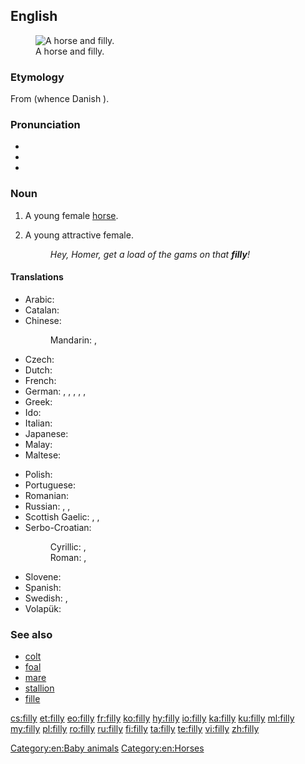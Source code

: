 ==English==
[[Image:Horse And Filly.jpg|thumb|right|A horse and filly.]]

===Etymology===
From {{etyl|non|en}} {{m|non|fylja}} (whence Danish {{m|da|føl}}).

===Pronunciation===
* {{audio|en-us-filly.ogg|Audio (US)|lang=en}}
* {{rhymes|ɪli|lang=en}}
* {{homophones|Philly|lang=en}}

===Noun===
{{en-noun|fillies}}

# A young female [[horse]].
# {{label|en|dated}} A young attractive female.
#: ''Hey, Homer, get a load of the gams on that '''filly'''!''

====Translations====
{{trans-top|young female horse}}
* Arabic: {{t|ar|مُهْرَة|f}}
* Catalan: {{t|ca|poltra|f}}
* Chinese:
*: Mandarin: {{t|cmn|[[小]][[雌]][[馬]]|sc=Hani}}, {{t|cmn|[[小]][[雌]][[马]]|tr=xiǎo cí mǎ|sc=Hani}}
* Czech: {{t+|cs|kobylka|f}}
* Dutch: {{t|nl|merrieveulen|n}}
* French: {{t+|fr|pouliche|f}}
* German: {{t|de|Stutenfohlen|n}}, {{t|de|Stutenfüllen|n}}, {{t|de|Stutfohlen|n}}, {{t|de|Stutfüllen|n}}, {{t|de|[[weiblich|weibliches]] [[Fohlen]]|n}}, {{t|de|[[weiblich|weibliches]] [[Füllen]]|n}}
* Greek: {{t|el|φοραδίτσα|f}}
* Ido: {{t+|io|kavalyunino}}
* Italian: {{t+|it|puledra|f}}
* Japanese: {{t|ja|[[雌]]の[[子馬]]|tr=mesu no ko-uma|sc=Jpan}}
* Malay: {{t|ms|kuda betina muda}}
* Maltese: {{t|mt|moħra|f}}
{{trans-mid}}
* Polish: {{t|pl|klaczka|f}}
* Portuguese: {{t+|pt|potra|f}}
* Romanian: {{t+|ro|mânză|f}}
* Russian: {{t+|ru|кобы́лка|f}}, {{t+|ru|кобыли́ца|f}}, {{t|ru|жереби́ца|f}}
* Scottish Gaelic: {{t|gd|cliobag|f}}, {{t|gd|làireach|f}}, {{t|gd|loth|f}}
* Serbo-Croatian:
*: Cyrillic: {{t|sh|ждребица|f}}, {{t|sh|ждријебица|f}}
*: Roman: {{t+|sh|ždrebica|f}}, {{t|sh|ždrijebica|f}}
* Slovene: {{t+|sl|žrebica|f}}
* Spanish: {{t|es|potra|f}}
* Swedish: {{t|sv|ungsto|n}}, {{t|sv|stoföl|n}}
* Volapük: {{t+|vo|jijevodül}}
{{trans-bottom}}

===See also===
* [[colt]]
* [[foal]]
* [[mare]]
* [[stallion]]
* [[fille]]

[[Category:en:Baby animals]]
[[Category:en:Horses]]

[[cs:filly]]
[[et:filly]]
[[eo:filly]]
[[fr:filly]]
[[ko:filly]]
[[hy:filly]]
[[io:filly]]
[[ka:filly]]
[[ku:filly]]
[[ml:filly]]
[[my:filly]]
[[pl:filly]]
[[ro:filly]]
[[ru:filly]]
[[fi:filly]]
[[ta:filly]]
[[te:filly]]
[[vi:filly]]
[[zh:filly]]
